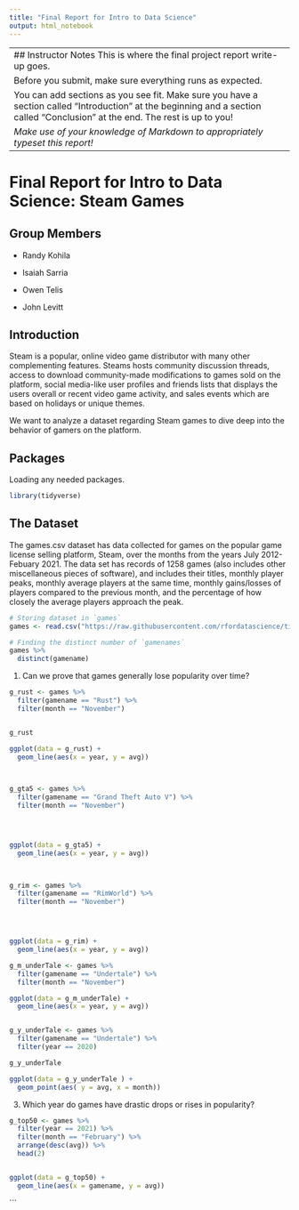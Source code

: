 ```yaml
---
title: "Final Report for Intro to Data Science"
output: html_notebook
---
```


-----------------------------------------------------------------------------------------------------------------------
## Instructor Notes
This is where the final project report write-up goes. 


Before you submit, make sure everything runs as expected.

You can add sections as you see fit. Make sure you have a section called "Introduction" at the beginning and a section called "Conclusion" at the end. The rest is up to you!

_Make use of your knowledge of Markdown to appropriately typeset this report!_
------------------------------------------------------------------------------------------------------------------------
# Final Report for Intro to Data Science: Steam Games


## Group Members

- Randy Kohila

- Isaiah Sarria

- Owen Telis

- John Levitt


## Introduction

Steam is a popular, online video game distributor with many other complementing features. Steams hosts community discussion threads, access to download community-made modifications to games sold on the platform, social media-like user profiles and friends lists that displays the users overall or recent video game activity, and sales events which are based on holidays or unique themes.

We want to analyze a dataset regarding Steam games to dive deep into the behavior of gamers on the platform.


## Packages

Loading any needed packages.

```r
library(tidyverse)

```




## The Dataset

The games.csv dataset has data collected for games on the popular game license selling platform, Steam, over the months from the years July 2012- Febuary 2021. The data set has records of 1258 games (also includes other miscellaneous pieces of software), and includes their titles, monthly player peaks, monthly average players at the same time, monthly gains/losses of players compared to the previous month, and the percentage of how closely the average players approach the peak.


```r
# Storing dataset in `games`
games <- read.csv("https://raw.githubusercontent.com/rfordatascience/tidytuesday/master/data/2021/2021-03-16/games.csv")
```


```r
# Finding the distinct number of `gamenames`
games %>% 
  distinct(gamename)
```


1. Can we prove that games generally lose popularity over time?

```r

g_rust <- games %>% 
  filter(gamename == "Rust") %>% 
  filter(month == "November") 


g_rust

ggplot(data = g_rust) +
  geom_line(aes(x = year, y = avg))

 
```

```r


g_gta5 <- games %>% 
  filter(gamename == "Grand Theft Auto V") %>% 
  filter(month == "November") 




ggplot(data = g_gta5) +
  geom_line(aes(x = year, y = avg))

 
```




```r
g_rim <- games %>% 
  filter(gamename == "RimWorld") %>% 
  filter(month == "November") 




ggplot(data = g_rim) +
  geom_line(aes(x = year, y = avg))
```

```r
g_m_underTale <- games %>% 
  filter(gamename == "Undertale") %>% 
  filter(month == "November") 

ggplot(data = g_m_underTale) +
  geom_line(aes(x = year, y = avg))


g_y_underTale <- games %>% 
  filter(gamename == "Undertale") %>% 
  filter(year == 2020) 

g_y_underTale

ggplot(data = g_y_underTale ) +
  geom_point(aes( y = avg, x = month))


```




3. Which year do games have drastic drops or rises in popularity?
```r

g_top50 <- games %>% 
  filter(year == 2021) %>% 
  filter(month == "February") %>% 
  arrange(desc(avg)) %>% 
  head(2)


ggplot(data = g_top50) +
  geom_line(aes(x = gamename, y = avg))

```

```

